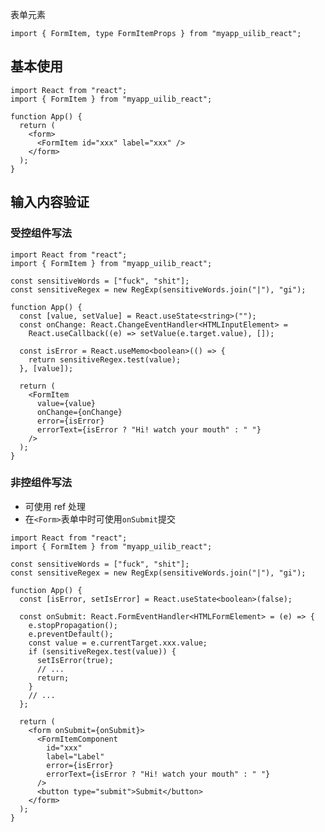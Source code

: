 
<Meta of={Stories} />

<Title>\<FormItem></Title>

<Subtitle>表单元素</Subtitle>

```tsx
import { FormItem, type FormItemProps } from "myapp_uilib_react";
```

<Controls />

## 基本使用

<div className="my-code-block">
  <Story of={Stories.BaseExample} />
</div>

```tsx
import React from "react";
import { FormItem } from "myapp_uilib_react";

function App() {
  return (
    <form>
      <FormItem id="xxx" label="xxx" />
    </form>
  );
}
```

## 输入内容验证

### 受控组件写法

<div className="my-code-block">
  <Story of={Stories.ErrorControlledExample} />
</div>

```tsx
import React from "react";
import { FormItem } from "myapp_uilib_react";

const sensitiveWords = ["fuck", "shit"];
const sensitiveRegex = new RegExp(sensitiveWords.join("|"), "gi");

function App() {
  const [value, setValue] = React.useState<string>("");
  const onChange: React.ChangeEventHandler<HTMLInputElement> =
    React.useCallback((e) => setValue(e.target.value), []);

  const isError = React.useMemo<boolean>(() => {
    return sensitiveRegex.test(value);
  }, [value]);

  return (
    <FormItem
      value={value}
      onChange={onChange}
      error={isError}
      errorText={isError ? "Hi! watch your mouth" : " "}
    />
  );
}
```

### 非控组件写法

- 可使用 ref 处理
- 在`<Form>`表单中时可使用`onSubmit`提交

<div className="my-code-block">
  <Story of={Stories.ErrorUncontrolledExample} />
</div>

```tsx
import React from "react";
import { FormItem } from "myapp_uilib_react";

const sensitiveWords = ["fuck", "shit"];
const sensitiveRegex = new RegExp(sensitiveWords.join("|"), "gi");

function App() {
  const [isError, setIsError] = React.useState<boolean>(false);

  const onSubmit: React.FormEventHandler<HTMLFormElement> = (e) => {
    e.stopPropagation();
    e.preventDefault();
    const value = e.currentTarget.xxx.value;
    if (sensitiveRegex.test(value)) {
      setIsError(true);
      // ...
      return;
    }
    // ...
  };

  return (
    <form onSubmit={onSubmit}>
      <FormItemComponent
        id="xxx"
        label="Label"
        error={isError}
        errorText={isError ? "Hi! watch your mouth" : " "}
      />
      <button type="submit">Submit</button>
    </form>
  );
}
```

<style>
  {`
    /* personal code bloack */
    .my-code-block {
      height: 100px;
      display: flex;
      justify-content: center;
      align-items: center;
    }
  `}
</style>
